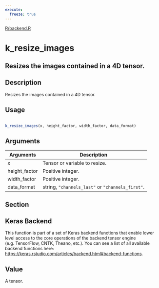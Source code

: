 ```yaml
---
execute:
  freeze: true
---
```


[R/backend.R](https://github.com/rstudio/keras//blob/main/R/backend.R#L2346) 

# k_resize_images

## Resizes the images contained in a 4D tensor.

## Description
 Resizes the images contained in a 4D tensor. 


## Usage
```r
 
k_resize_images(x, height_factor, width_factor, data_format) 
```

## Arguments
|Arguments|Description|
|---|---|
| x | Tensor or variable to resize. |
| height_factor | Positive integer. |
| width_factor | Positive integer. |
| data_format | string, `"channels_last"` or `"channels_first"`. |


## Section

## Keras Backend

   This function is part of a set of Keras backend functions that enable lower level access to the core operations of the backend tensor engine (e.g. TensorFlow, CNTK, Theano, etc.).  You can see a list of all available backend functions here: [https://keras.rstudio.com/articles/backend.html#backend-functions](https://keras.rstudio.com/articles/backend.html#backend-functions). 

## Value
 A tensor. 




